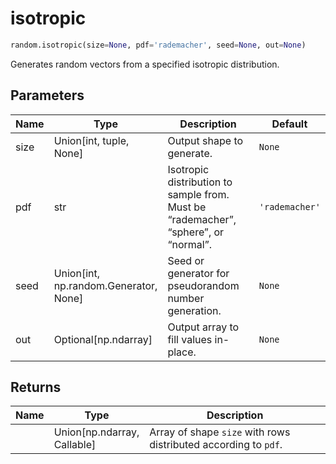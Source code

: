 # isotropic { #random.isotropic }

```python
random.isotropic(size=None, pdf='rademacher', seed=None, out=None)
```

Generates random vectors from a specified isotropic distribution.

## Parameters {.doc-section .doc-section-parameters}

| Name   | Type                                    | Description                                                                         | Default        |
|--------|-----------------------------------------|-------------------------------------------------------------------------------------|----------------|
| size   | Union\[int, tuple, None\]               | Output shape to generate.                                                           | `None`         |
| pdf    | str                                     | Isotropic distribution to sample from. Must be "rademacher", "sphere", or "normal". | `'rademacher'` |
| seed   | Union\[int, np.random.Generator, None\] | Seed or generator for pseudorandom number generation.                               | `None`         |
| out    | Optional\[np.ndarray\]                  | Output array to fill values in-place.                                               | `None`         |

## Returns {.doc-section .doc-section-returns}

| Name   | Type                          | Description                                                     |
|--------|-------------------------------|-----------------------------------------------------------------|
|        | Union\[np.ndarray, Callable\] | Array of shape `size` with rows distributed according to `pdf`. |